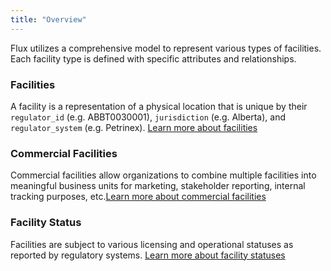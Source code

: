 ```yaml
---
title: "Overview"
---
```


Flux utilizes a comprehensive model to represent various types of facilities. Each facility type is defined with specific attributes and relationships.

### Facilities

A facility is a representation of a physical location that is unique by their `regulator_id` (e.g. ABBT0030001), `jurisdiction` (e.g. Alberta), and `regulator_system` (e.g. Petrinex). [Learn more about facilities](/models/facilities/facility)

### Commercial Facilities

Commercial facilities allow organizations to combine multiple facilities into
meaningful business units for marketing, stakeholder reporting, internal
tracking purposes, etc.[Learn more about commercial facilities](/models/facilities/commercial_facilities)

### Facility Status

Facilities are subject to various licensing and operational statuses as reported by regulatory systems. [Learn more about facility statuses](/models/facilities/status)
